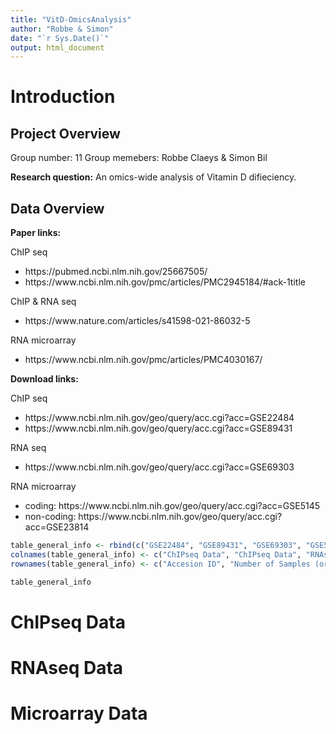 ```yaml
---
title: "VitD-OmicsAnalysis"
author: "Robbe & Simon"
date: "`r Sys.Date()`"
output: html_document
---
```


# Introduction
## Project Overview
Group number: 11
Group memebers: Robbe Claeys & Simon Bil  

**Research question:** An omics-wide analysis of Vitamin D difieciency.

## Data Overview
**Paper links:**

ChIP seq

- https://pubmed.ncbi.nlm.nih.gov/25667505/
- https://www.ncbi.nlm.nih.gov/pmc/articles/PMC2945184/#ack-1title

ChIP & RNA seq

- https://www.nature.com/articles/s41598-021-86032-5

RNA microarray

- https://www.ncbi.nlm.nih.gov/pmc/articles/PMC4030167/  

**Download links:**

ChIP seq

- https://www.ncbi.nlm.nih.gov/geo/query/acc.cgi?acc=GSE22484
- https://www.ncbi.nlm.nih.gov/geo/query/acc.cgi?acc=GSE89431

RNA seq

- https://www.ncbi.nlm.nih.gov/geo/query/acc.cgi?acc=GSE69303

RNA microarray

- coding: https://www.ncbi.nlm.nih.gov/geo/query/acc.cgi?acc=GSE5145
- non-coding: https://www.ncbi.nlm.nih.gov/geo/query/acc.cgi?acc=GSE23814

```r
table_general_info <- rbind(c("GSE22484", "GSE89431", "GSE69303", "GSE5145", "GSE23814"), c(14, 16, 39, 2, 0), c(14, 16, 6, 2, 0))
colnames(table_general_info) <- c("ChIPseq Data", "ChIPseq Data", "RNAseq Data", "Microarray c", "Microarray nc")
rownames(table_general_info) <- c("Accesion ID", "Number of Samples (original)", "Number of Samples (analysed)")

table_general_info
```

# ChIPseq Data

# RNAseq Data

# Microarray Data